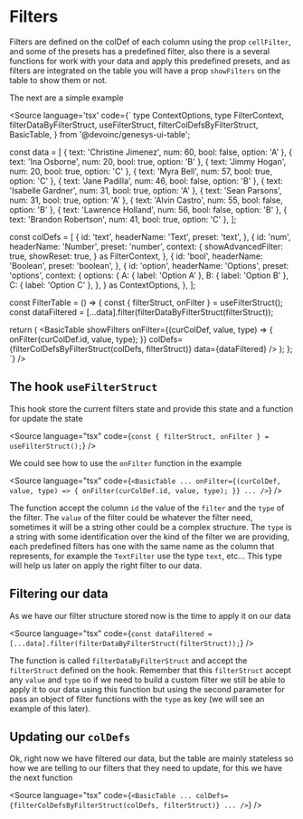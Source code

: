 

<Meta of={Stories} />

# Filters

<Story of={Stories.Base} />

Filters are defined on the colDef of each column using the prop `cellFilter`,
and some of the presets has a predefined filter, also there is a several
functions for work with your data and apply this predefined presets, and as
filters are integrated on the table you will have a prop `showFilters` on the
table to show them or not.

The next are a simple example

<Source
  language='tsx'
  code={`
  type ContextOptions,
  type FilterContext,
  filterDataByFilterStruct,
  useFilterStruct,
  filterColDefsByFilterStruct,
  BasicTable,
} from '@devoinc/genesys-ui-table';

const data = [
  { text: 'Christine Jimenez', num: 60, bool: false, option: 'A' },
  { text: 'Ina Osborne', num: 20, bool: true, option: 'B' },
  { text: 'Jimmy Hogan', num: 20, bool: true, option: 'C' },
  { text: 'Myra Bell', num: 57, bool: true, option: 'C' },
  { text: 'Jane Padilla', num: 46, bool: false, option: 'B' },
  { text: 'Isabelle Gardner', num: 31, bool: true, option: 'A' },
  { text: 'Sean Parsons', num: 31, bool: true, option: 'A' },
  { text: 'Alvin Castro', num: 55, bool: false, option: 'B' },
  { text: 'Lawrence Holland', num: 56, bool: false, option: 'B' },
  { text: 'Brandon Robertson', num: 41, bool: true, option: 'C' },
];

const colDefs = [
  {
    id: 'text',
    headerName: 'Text',
    preset: 'text',
  },
  {
    id: 'num',
    headerName: 'Number',
    preset: 'number',
    context: {
      showAdvancedFilter: true,
      showReset: true,
    } as FilterContext,
  },
  {
    id: 'bool',
    headerName: 'Boolean',
    preset: 'boolean',
  },
  {
    id: 'option',
    headerName: 'Options',
    preset: 'options',
    context: {
      options: {
        A: { label: 'Option A' },
        B: { label: 'Option B' },
        C: { label: 'Option C' },
      },
    } as ContextOptions,
  },
];

const FilterTable = () => {
  const { filterStruct, onFilter } = useFilterStruct();
  const dataFiltered = [...data].filter(filterDataByFilterStruct(filterStruct));

  return (
    <BasicTable
      showFilters
      onFilter={(curColDef, value, type) => {
        onFilter(curColDef.id, value, type);
      }}
      colDefs={filterColDefsByFilterStruct(colDefs, filterStruct)}
      data={dataFiltered}
    />
  );
};
`}
/>

## The hook `useFilterStruct`

This hook store the current filters state and provide this state and a function
for update the state

<Source
  language="tsx"
  code={`
const { filterStruct, onFilter } = useFilterStruct();
`}
/>

We could see how to use the `onFilter` function in the example

<Source
  language="tsx"
  code={`
<BasicTable
  ...
  onFilter={(curColDef, value, type) => {
    onFilter(curColDef.id, value, type);
  }}
  ...
/>
`}
/>

The function accept the column `id` the value of the `filter` and the `type` of the
filter. The `value` of the filter could be whatever the filter need, sometimes
it will be a string other could be a complex structure. The `type` is a string
with some identification over the kind of the filter we are providing, each
predefined filters has one with the same name as the column that represents, for
example the `TextFilter` use the type `text`, etc... This type will help us
later on apply the right filter to our data.

## Filtering our data

As we have our filter structure stored now is the time to apply it on our data

<Source
  language="tsx"
  code={`
const dataFiltered = [...data].filter(filterDataByFilterStruct(filterStruct));
`}
/>

The function is called `filterDataByFilterStruct` and accept the `filterStruct`
defined on the hook. Remember that this `filterStruct` accept any `value` and
`type` so if we need to build a custom filter we still be able to apply it to
our data using this function but using the second parameter for pass an object
of filter functions with the `type` as key (we will see an example of this
later).

## Updating our `colDefs`

Ok, right now we have filtered our data, but the table are mainly stateless so
how we are telling to our filters that they need to update, for this we have the
next function

<Source
  language="tsx"
  code={`
<BasicTable
  ...
  colDefs={filterColDefsByFilterStruct(colDefs, filterStruct)}
  ...
/>
`}
/>
